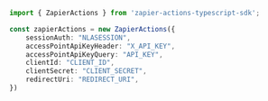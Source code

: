 ```typescript index.ts
import { ZapierActions } from 'zapier-actions-typescript-sdk';

const zapierActions = new ZapierActions({
    sessionAuth: "NLASESSION",
    accessPointApiKeyHeader: "X_API_KEY",
    accessPointApiKeyQuery: "API_KEY",
    clientId: "CLIENT_ID",
    clientSecret: "CLIENT_SECRET",
    redirectUri: "REDIRECT_URI",
})
